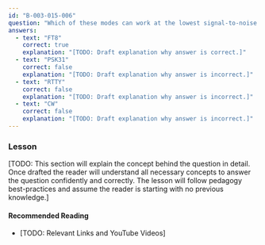 ```yaml
---
id: "B-003-015-006"
question: "Which of these modes can work at the lowest signal-to-noise ratio as measured in a 2500 Hz bandwidth?"
answers:
  - text: "FT8"
    correct: true
    explanation: "[TODO: Draft explanation why answer is correct.]"
  - text: "PSK31"
    correct: false
    explanation: "[TODO: Draft explanation why answer is incorrect.]"
  - text: "RTTY"
    correct: false
    explanation: "[TODO: Draft explanation why answer is incorrect.]"
  - text: "CW"
    correct: false
    explanation: "[TODO: Draft explanation why answer is incorrect.]"
---
```


### Lesson

[TODO: This section will explain the concept behind the question in detail. Once drafted the reader will understand all necessary concepts to answer the question confidently and correctly. The lesson will follow pedagogy best-practices and assume the reader is starting with no previous knowledge.]

#### Recommended Reading

- [TODO: Relevant Links and YouTube Videos]
